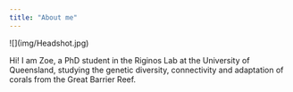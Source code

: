 ```yaml
---
title: "About me"
---
```


\![\](img/Headshot.jpg)

Hi! I am Zoe, a PhD student in the Riginos Lab at the University of Queensland, studying the genetic diversity, connectivity and adaptation of corals from the Great Barrier Reef.

